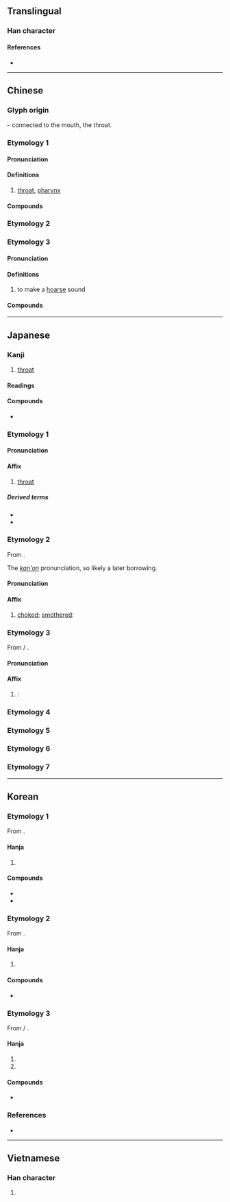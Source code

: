 {{also|嚥}}
{{character info}}
{{character info|0xf99e}}
==Translingual==

===Han character===
{{Han char|rn=30|rad=口|as=06|sn=9|four=66000|canj=RWK|ids=⿰口因}}

====References====
* {{Han ref|kx=0188.080|dkj=03577|dj=0407.070|hdz=10616.020|uh=54BD|ud=21693|bh=AB7C|bd=43900}}

----

==Chinese==
{{zh-forms}}

===Glyph origin===
{{Han etym}}
{{Han compound|口|t1=mouth|因|ls=psc|c1=s|c2=p}} – connected to the mouth, the throat.

===Etymology 1===

====Pronunciation====
{{zh-pron
|m=yān
|c=jin1
|h=pfs=
|md=
|mn=qz,tw,xm,zz:ian
|w=
|mc=1
|oc=1
|cat=
}}

====Definitions====
{{zh-hanzi}}

# [[throat]], [[pharynx]]

====Compounds====
{{zh-der|咽喉|咽炎|口咽|喉咽|咽頭|鼻咽}}

===Etymology 2===
{{zh-see|嚥|sv}}

===Etymology 3===

====Pronunciation====
{{zh-pron
|m=yè
|c=jit3
|mc=3
|oc=n,3
|ma=
|cat=
}}

====Definitions====
{{zh-hanzi}}

# {{zh-obsolete}} to make a [[hoarse]] sound

====Compounds====
{{zh-der|嗚咽|哽咽}}

{{zh-cat|Elementary}}

----

==Japanese==

===Kanji===
{{ja-kanji|grade=c|rs=口06}}

# [[throat]]

====Readings====
{{ja-readings
|goon=えち, えん
|kanon=えつ, えん
|kanyoon=いん
|kun=のど-
}}

====Compounds====
* {{ja-r|嗚%咽|お%えつ}}

===Etymology 1===
{{ja-kanjitab|いん|yomi=kanyoon}}

====Pronunciation====
{{ja-pron|いん|y=kanyoon}}

====Affix====
{{ja-pos|affix|いん}}

# [[throat]]

=====Derived terms=====
{{der-top}}
* {{ja-r|咽%喉|いん%こう}}
* {{ja-r|咽%頭|いん%とう}}
{{der-bottom}}

===Etymology 2===
{{ja-kanjitab|えつ|yomi=kanon}}
From {{der|ja|ltc|sort=えつ|-}} {{ltc-l|咽|id=3}}.

The ''[[漢音#Japanese|kan'on]]'' pronunciation, so likely a later borrowing.

====Pronunciation====
{{ja-pron|えつ|y=kanon}}

====Affix====
{{ja-pos|affix|えつ}}

# [[choked]]; [[smothered]]: {{only used in|ja|嗚咽||[[sobbing]] ''(n.)'', to [[sob]] ''(v.)''|tr=oetsu}}

===Etymology 3===
{{ja-kanjitab|えん|yomi=on}}
From {{der|ja|ltc|sort=えん|-}} {{zh-l|*咽}} / {{ltc-l|嚥}}.

====Pronunciation====
{{ja-pron|えん|y=on}}

====Affix====
{{ja-pos|affix|えん}}

# {{alternative form of|ja|嚥|tr=en|t=[[swallow]]; [[gulp down]]}}: {{only used in|ja|咽下||[[swallowing]] ''(n.)'', to [[swallow]] ''(v.)''|tr=enka, enge}}

===Etymology 4===
{{ja-kanjitab|のど|yomi=k}}
{{ja-see|のど}}

===Etymology 5===
{{ja-kanjitab|のんど|yomi=k}}
{{ja-see|のんど}}

===Etymology 6===
{{ja-kanjitab|のみど|yomi=k}}
{{ja-see|のみど}}

===Etymology 7===
{{ja-kanjitab|のみと|yomi=k}}
{{ja-see|のみと}}

----

==Korean==

===Etymology 1===
From {{der|ko|ltc|-}} {{ltc-l|咽|id=1}}.

====Hanja====
{{ko-hanja|목구멍|인}}

# {{hanja form of|인|[[throat]], [[pharynx]]}}

====Compounds====
* {{ko-l|인후|[[throat]]|咽喉}}
* {{ko-l|인두|[[pharynx]]|咽頭}}

===Etymology 2===
From {{der|ko|ltc|-}} {{ltc-l|咽|id=3}}.

====Hanja====
{{ko-hanja|목메다|목멜|열}}

# {{hanja form of|열|[[choked]]; [[smothered]]; making a [[hoarse]] sound}}

====Compounds====
* {{ko-l|오열|[[sobbing]]|嗚咽}}

===Etymology 3===
From {{der|ko|ltc|-}} {{zh-l|*咽}} / {{ltc-l|嚥|id=1}}.

====Hanja====
{{ko-hanja|삼키다|삼킬|연}}

# {{hanja form of|연|[[swallow]]}}
# {{alt form|ko|嚥||{{hanja form of|연|[[swallow]]}}}}

====Compounds====
* {{ko-l|연하|[[swallowing]]|[[咽下]]/[[嚥下]]}}

===References===
* {{R:hanjadoc|1209}}

----

==Vietnamese==

===Han character===
{{vi-hantu|[[yết]], [[nhằn]], [[ịt]], [[nhiết]], [[yến]]|rs=口06}}

# {{rfdef|vi}}